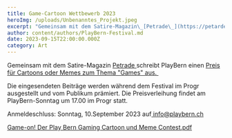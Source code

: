 ```yaml
---
title: Game-Cartoon Wettbewerb 2023
heroImg: /uploads/Unbenanntes_Projekt.jpeg
excerpt: "Gemeinsam mit dem Satire-Magazin\_[Petrade\_](https://petarde.ch/)schreibt PlayBern einen\_[Preis für Cartoons oder Memes zum Thema \"Games\" aus.\_](https://petarde.ch/news/cartoon-und-meme-wettbewerb)\n"
author: content/authors/PlayBern-Festival.md
date: 2023-09-15T22:00:00.000Z
category: Art
---
```


Gemeinsam mit dem Satire-Magazin [Petrade ](https://petarde.ch/)schreibt PlayBern einen [Preis für Cartoons oder Memes zum Thema "Games" aus. ](https://petarde.ch/news/cartoon-und-meme-wettbewerb)

Die eingesendeten Beiträge werden während dem Festival im Progr ausgestellt und vom Publikum prämiert. Die Preisverleihung findet am PlayBern-Sonntag um 17.00 im Progr statt.

Anmeldeschluss: Sonntag, 10.September 2023 auf[ info@playbern.ch](mailto\:info@playbern.ch)

[Game-on! Der Play Bern Gaming Cartoon und Meme Contest.pdf](<https://assets.tina.io/b022fb78-dee7-41fa-8081-1869fa876097/Game-on! Der Play Bern Gaming Cartoon und Meme Contest.pdf> "Game-on! Der Play Bern Gaming Cartoon und Meme Contest.pdf")
